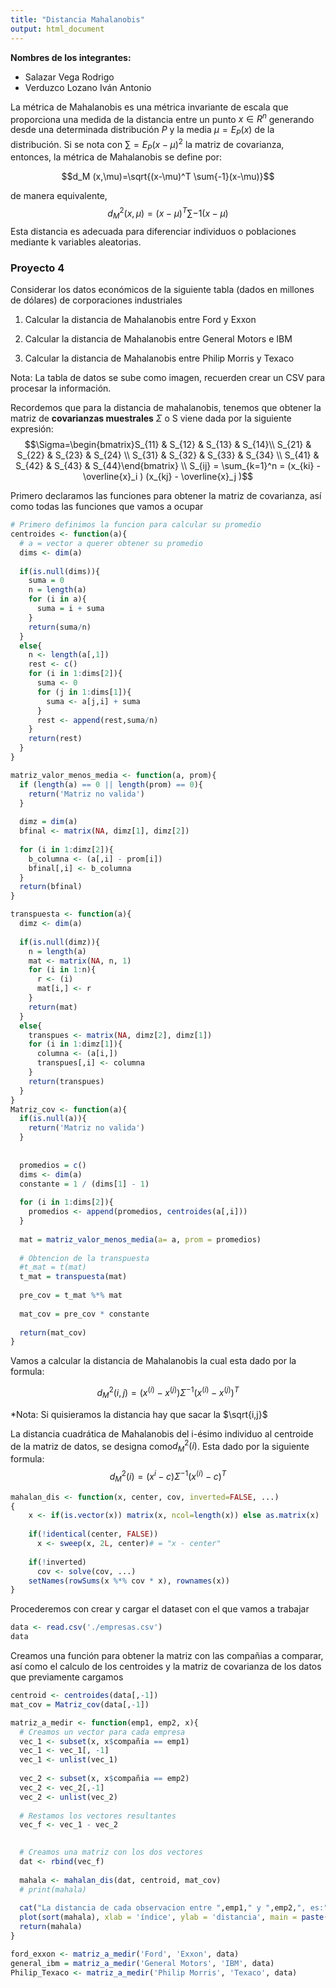 ---
title: "Distancia Mahalanobis"
output: html_document
---

**Nombres de los integrantes:**

- Salazar Vega Rodrigo
- Verduzco Lozano Iván Antonio

La métrica de Mahalanobis es una métrica invariante de escala que proporciona una medida de la distancia entre un punto $x\in R^n$ generando desde una determinada distribución $P$ y la media $\mu = E_P (x)$ de la distribución. Si se nota con $\sum = E_P (x - \mu )^2$ la matriz de covarianza, entonces, la métrica de Mahalanobis se define por:

$$d_M (x,\mu)=\sqrt{(x-\mu)^T \sum{-1}(x-\mu)}$$

de manera equivalente, 
$$d^2_M(x,\mu) = (x-\mu)^T \sum-1(x-\mu)$$
Esta distancia es adecuada para diferenciar individuos o poblaciones mediante k variables aleatorias.

### Proyecto 4

Considerar los datos económicos de la siguiente tabla (dados en millones de dólares) de corporaciones industriales

1. Calcular la distancia de Mahalanobis entre Ford y Exxon

2. Calcular la distancia de Mahalanobis entre General Motors e IBM

3. Calcular la distancia de Mahalanobis entre Philip Morris y Texaco

Nota: La tabla de datos se sube como imagen, recuerden crear un CSV para procesar la información.

Recordemos que para la distancia de mahalanobis, tenemos que obtener la matriz de **covarianzas muestrales** $\Sigma$ o S viene dada por la siguiente expresión:
$$\Sigma=\begin{bmatrix}S_{11} & S_{12} & S_{13} & S_{14}\\ S_{21} & S_{22} & S_{23} & S_{24} \\ S_{31} & S_{32} & S_{33} & S_{34} \\ S_{41} & S_{42} & S_{43} & S_{44}\end{bmatrix} \\ S_{ij} = \sum_{k=1}^n = (x_{ki} - \overline{x}_i ) (x_{kj} - \overline{x}_j )$$

Primero declaramos las funciones para obtener la matriz de covarianza, así como todas las funciones que vamos a ocupar

```{r}
# Primero definimos la funcion para calcular su promedio
centroides <- function(a){
  # a = vector a querer obtener su promedio
  dims <- dim(a)
  
  if(is.null(dims)){
    suma = 0
    n = length(a)
    for (i in a){
      suma = i + suma
    }
    return(suma/n)
  }
  else{
    n <- length(a[,1])
    rest <- c()
    for (i in 1:dims[2]){
      suma <- 0
      for (j in 1:dims[1]){
        suma <- a[j,i] + suma
      }
      rest <- append(rest,suma/n)
    }
    return(rest)
  }
}

matriz_valor_menos_media <- function(a, prom){
  if (length(a) == 0 || length(prom) == 0){
    return('Matriz no valida')
  }
  
  dimz = dim(a)
  bfinal <- matrix(NA, dimz[1], dimz[2])
  
  for (i in 1:dimz[2]){
    b_columna <- (a[,i] - prom[i])
    bfinal[,i] <- b_columna
  }
  return(bfinal)
}

transpuesta <- function(a){
  dimz <- dim(a)
  
  if(is.null(dimz)){
    n = length(a)
    mat <- matrix(NA, n, 1)
    for (i in 1:n){
      r <- (i)
      mat[i,] <- r
    }
    return(mat)
  }
  else{
    transpues <- matrix(NA, dimz[2], dimz[1])
    for (i in 1:dimz[1]){
      columna <- (a[i,])
      transpues[,i] <- columna
    }
    return(transpues)
  }
}
Matriz_cov <- function(a){
  if(is.null(a)){
    return('Matriz no valida')
  }
  
  
  promedios = c()
  dims <- dim(a)
  constante = 1 / (dims[1] - 1)
  
  for (i in 1:dims[2]){
    promedios <- append(promedios, centroides(a[,i]))
  }
  
  mat = matriz_valor_menos_media(a= a, prom = promedios)
  
  # Obtencion de la transpuesta
  #t_mat = t(mat)
  t_mat = transpuesta(mat)
  
  pre_cov = t_mat %*% mat
  
  mat_cov = pre_cov * constante
  
  return(mat_cov)
}

```

Vamos a calcular la distancia de Mahalanobis la cual esta dado por la formula:

$$d^2_M (i,j) = (x^{(i)}-x^{(j)})\Sigma^{-1} (x^{(i)}-x^{(j)})^T$$

*Nota: Si quisieramos la distancia hay que sacar la $\sqrt{i,j}$


La distancia cuadrática de Mahalanobis del i-ésimo individuo al centroide de la matriz de datos, se designa como$d^2_M(i)$. Esta dado por la siguiente formula:
$$d^2_M(i) = (x^{i}-c)\Sigma^{-1}(x^{(i)}-c)^T$$

```{r}
mahalan_dis <- function(x, center, cov, inverted=FALSE, ...)
{
    x <- if(is.vector(x)) matrix(x, ncol=length(x)) else as.matrix(x)
    
    if(!identical(center, FALSE))
	  x <- sweep(x, 2L, center)# = "x - center"
    
    if(!inverted)
	  cov <- solve(cov, ...)
    setNames(rowSums(x %*% cov * x), rownames(x))
}
```

Procederemos con crear y cargar el dataset con el que vamos a trabajar

```{r}
data <- read.csv('./empresas.csv')
data
```
Creamos una función para obtener la matriz con las compañias a comparar, así como el calculo de los centroides y la matriz de covarianza de los datos que previamente cargamos
```{r}
centroid <- centroides(data[,-1])
mat_cov = Matriz_cov(data[,-1])

matriz_a_medir <- function(emp1, emp2, x){
  # Creamos un vector para cada empresa
  vec_1 <- subset(x, x$compañia == emp1)
  vec_1 <- vec_1[, -1]
  vec_1 <- unlist(vec_1)
  
  vec_2 <- subset(x, x$compañia == emp2)
  vec_2 <- vec_2[,-1]
  vec_2 <- unlist(vec_2)
  
  # Restamos los vectores resultantes
  vec_f <- vec_1 - vec_2

  
  # Creamos una matriz con los dos vectores
  dat <- rbind(vec_f)
  
  mahala <- mahalan_dis(dat, centroid, mat_cov)
  # print(mahala)
  
  cat("La distancia de cada observacion entre ",emp1," y ",emp2,", es:",mahala)
  plot(sort(mahala), xlab = 'índice', ylab = 'distancia', main = paste('Distribución entre ', emp1, ' y ', emp2))
  return(mahala)
}
```


```{r}
ford_exxon <- matriz_a_medir('Ford', 'Exxon', data)
general_ibm = matriz_a_medir('General Motors', 'IBM', data)
Philip_Texaco <- matriz_a_medir('Philip Morris', 'Texaco', data)
```

